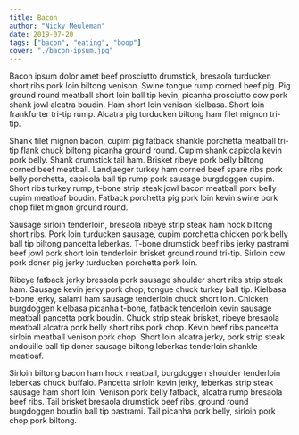 ```yaml
---
title: Bacon
author: "Nicky Meuleman"
date: 2019-07-20
tags: ["bacon", "eating", "boop"]
cover: "./bacon-ipsum.jpg"
---
```


Bacon ipsum dolor amet beef prosciutto drumstick, bresaola turducken short ribs pork loin biltong venison. Swine tongue rump corned beef pig. Pig ground round meatball short loin ball tip kevin, picanha prosciutto cow pork shank jowl alcatra boudin. Ham short loin venison kielbasa. Short loin frankfurter tri-tip rump. Alcatra pig turducken biltong ham filet mignon tri-tip.

Shank filet mignon bacon, cupim pig fatback shankle porchetta meatball tri-tip flank chuck biltong picanha ground round. Cupim shank capicola kevin pork belly. Shank drumstick tail ham. Brisket ribeye pork belly biltong corned beef meatball. Landjaeger turkey ham corned beef spare ribs pork belly porchetta, capicola ball tip rump pork sausage burgdoggen cupim. Short ribs turkey rump, t-bone strip steak jowl bacon meatball pork belly cupim meatloaf boudin. Fatback porchetta pig pork loin kevin swine pork chop filet mignon ground round.

Sausage sirloin tenderloin, bresaola ribeye strip steak ham hock biltong short ribs. Pork loin turducken sausage, cupim porchetta chicken pork belly ball tip biltong pancetta leberkas. T-bone drumstick beef ribs jerky pastrami beef jowl pork short loin tenderloin brisket ground round tri-tip. Sirloin cow pork doner pig jerky turducken porchetta pork loin.

Ribeye fatback jerky bresaola pork sausage shoulder short ribs strip steak ham. Sausage kevin jerky pork chop, tongue chuck turkey ball tip. Kielbasa t-bone jerky, salami ham sausage tenderloin chuck short loin. Chicken burgdoggen kielbasa picanha t-bone, fatback tenderloin kevin sausage meatball pancetta pork boudin. Chuck strip steak brisket, ribeye bresaola meatball alcatra pork belly short ribs pork chop. Kevin beef ribs pancetta sirloin meatball venison pork chop. Short loin alcatra jerky, pork strip steak andouille ball tip doner sausage biltong leberkas tenderloin shankle meatloaf.

Sirloin biltong bacon ham hock meatball, burgdoggen shoulder tenderloin leberkas chuck buffalo. Pancetta sirloin kevin jerky, leberkas strip steak sausage ham short loin. Venison pork belly fatback, alcatra rump bresaola beef ribs. Tail brisket bresaola drumstick beef ribs, ground round burgdoggen boudin ball tip pastrami. Tail picanha pork belly, sirloin pork chop pork biltong.
